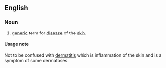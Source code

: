 ==English==

===Noun===
{{en-noun|dermatoses}}
{{wikipedia}}

# {{medicine}} [[generic]] term for [[disease]] of the [[skin]].

====Usage note====
Not to be confused with [[dermatitis]] which is inflammation of the skin and is a symptom of some dermatoses.